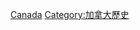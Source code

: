 {{Commons category|Events in Canada}}

[[Category:北美洲各国事件|Canada]]
[[Category:加拿大歷史|Category:加拿大歷史]]